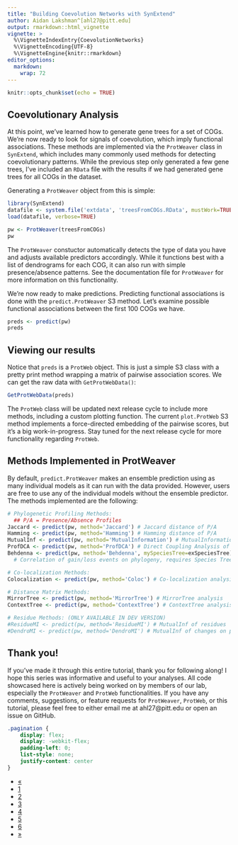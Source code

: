 ```yaml
---
title: "Building Coevolution Networks with SynExtend"
author: Aidan Lakshman^[ahl27@pitt.edu]
output: rmarkdown::html_vignette
vignette: >
  %\VignetteIndexEntry{CoevolutionNetworks}
  %\VignetteEncoding{UTF-8}
  %\VignetteEngine{knitr::rmarkdown}
editor_options: 
  markdown: 
    wrap: 72
---
```


```r
knitr::opts_chunk$set(echo = TRUE)
```

## Coevolutionary Analysis

At this point, we've learned how to generate gene trees for a set of COGs.
We're now ready to look for signals of coevolution, which imply functional associations.
These methods are implemented via the `ProtWeaver` class in `SynExtend`, which 
includes many commonly used methods for detecting coevolutionary patterns.
While the previous step only generated a few gene trees, I've included an 
`RData` file with the results if we had generated gene trees for all COGs in the
dataset.

Generating a `ProtWeaver` object from this is simple:
```r
library(SynExtend)
datafile <- system.file('extdata', 'treesFromCOGs.RData', mustWork=TRUE)
load(datafile, verbose=TRUE)

pw <- ProtWeaver(treesFromCOGs)
pw
```

The `ProtWeaver` constuctor automatically detects the type of data you have and 
adjusts available predictors accordingly. While it functions best with a list
of dendrograms for each COG, it can also run with simple presence/absence patterns.
See the documentation file for `ProtWeaver` for more information on this functionality.

We're now ready to make predictions. Predicting functional associations is done
with the `predict.ProtWeaver` S3 method. Let's examine possible functional associations 
between the first 100 COGs we have.

```r
preds <- predict(pw)
preds
```


## Viewing our results

Notice that `preds` is a `ProtWeb` object. This is just a simple S3 class with a 
pretty print method wrapping a matrix of pairwise association scores. We can get
the raw data with `GetProtWebData()`:

```r
GetProtWebData(preds)
```

The `ProtWeb` class will be updated next release cycle to include more methods, 
including a custom plotting function. The current `plot.ProtWeb` S3 method 
implements a force-directed embedding of the pairwise scores, but it's a
big work-in-progress. Stay tuned for the next release cycle for more functionality
regarding `ProtWeb`.

## Methods Implemented in ProtWeaver

By default, `predict.ProtWeaver` makes an ensemble prediction using as many individual
models as it can run with the data provided. However, users are free to use any of 
the individual models without the ensemble predictor. The methods implemented are 
the following:

```r
# Phylogenetic Profiling Methods:
  ## P/A = Presence/Absence Profiles
Jaccard <- predict(pw, method='Jaccard') # Jaccard distance of P/A
Hamming <- predict(pw, method='Hamming') # Hamming distance of P/A
MutualInf <- predict(pw, method='MutualInformation') # MutualInformation of P/A
ProfDCA <- predict(pw, method='ProfDCA') # Direct Coupling Analysis of P/A
Behdenna <- predict(pw, method='Behdenna', mySpeciesTree=exSpeciesTree)
  # Correlation of gain/loss events on phylogeny, requires Species Tree

# Co-localization Methods:
Colocalization <- predict(pw, method='Coloc') # Co-localization analysis

# Distance Matrix Methods:
MirrorTree <- predict(pw, method='MirrorTree') # MirrorTree analysis
ContextTree <- predict(pw, method='ContextTree') # ContextTree analysis

# Residue Methods: (ONLY AVAILABLE IN DEV VERSION)
#ResidueMI <- predict(pw, method='ResidueMI') # MutualInf of residues
#DendroMI <- predict(pw, method='DendroMI') # MutualInf of changes on phylogeny
```

## Thank you!

If you've made it through this entire tutorial, thank you for following along!
I hope this series was informative and useful to your analyses. All code showcased
here is actively being worked on by members of our lab, especially the `ProtWeaver`
and `ProtWeb` functionalities. If you have any comments, suggestions, or feature requests
for `ProtWeaver`, `ProtWeb`, or this tutorial, please feel free to either email me at 
ahl27@pitt.edu or open an issue on GitHub.

```css
.pagination {
    display: flex;
    display: -webkit-flex;
    padding-left: 0;
    list-style: none;
    justify-content: center
}
```

<div class="center">
  <ul class="pagination pagination-lg">
    <li class="page-item">
      <a class="page-link" href="https://www.ahl27.com/CompGenomicsBioc2022/articles/ConstructingPhylogenies.html">&laquo;</a>
    </li>
    <li class="page-item">
      <a class="page-link" href="https://www.ahl27.com/CompGenomicsBioc2022/articles/Setup.html">1</a>
    </li>
    <li class="page-item">
      <a class="page-link" href="https://www.ahl27.com/CompGenomicsBioc2022/articles/LoadingGenomeData.html">2</a>
    </li>
    <li class="page-item">
      <a class="page-link" href="https://www.ahl27.com/CompGenomicsBioc2022/articles/GeneCallingAnnotation.html">3</a>
    </li>
    <li class="page-item">
      <a class="page-link" href="https://www.ahl27.com/CompGenomicsBioc2022/articles/FindingCOGs.html">4</a>
    </li>
    <li class="page-item">
      <a class="page-link" href="https://www.ahl27.com/CompGenomicsBioc2022/articles/ConstructingPhylogenies.html">5</a>
    </li>
    <li class="page-item active">
      <a class="page-link" href="https://www.ahl27.com/CompGenomicsBioc2022/articles/CoevolutionNetworks.html">6</a>
    </li>
    <li class="page-item disabled">
      <a class="page-link" href="#">&raquo;</a>
    </li>
  </ul>
</div>